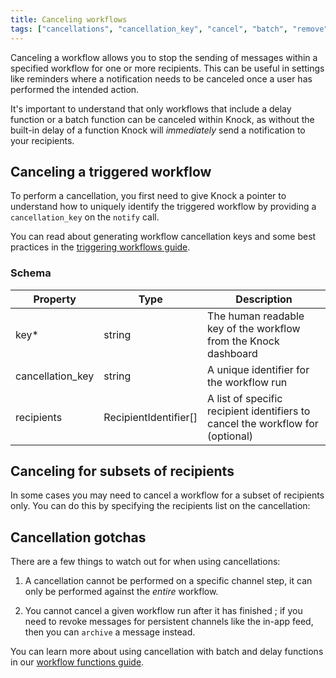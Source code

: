 ```yaml
---
title: Canceling workflows
tags: ["cancellations", "cancellation_key", "cancel", "batch", "remove"]
---
```



Canceling a workflow allows you to stop the sending of messages within a specified workflow for
one or more recipients. This can be useful in settings like reminders where a notification needs
to be canceled once a user has performed the intended action.

It's important to understand that only workflows that include a delay function or a batch function can be canceled within Knock, as without the built-in delay of a function Knock will _immediately_ send a notification to your recipients.

## Canceling a triggered workflow

To perform a cancellation, you first need to give Knock a pointer to understand how to uniquely
identify the triggered workflow by providing a `cancellation_key` on the `notify` call.

You can read about generating workflow cancellation keys and some best practices in the
[triggering workflows guide](/send-notifications/triggering-workflows#generating-a-cancellation-key).

<MultiLangCodeBlock
  snippet="workflows.cancel"
  title="Canceling a triggered workflow"
/>

### Schema

| Property         | Type                  | Description                                                                    |
| ---------------- | --------------------- | ------------------------------------------------------------------------------ |
| key\*            | string                | The human readable key of the workflow from the Knock dashboard                |
| cancellation_key | string                | A unique identifier for the workflow run                                       |
| recipients       | RecipientIdentifier[] | A list of specific recipient identifiers to cancel the workflow for (optional) |

## Canceling for subsets of recipients

In some cases you may need to cancel a workflow for a subset of recipients only. You can do this
by specifying the recipients list on the cancellation:

<MultiLangCodeBlock
  snippet="workflows.cancel-with-recipients"
  title="Canceling for subsets of recipients"
/>

## Cancellation gotchas

There are a few things to watch out for when using cancellations:

1. A cancellation cannot be performed on a specific channel step, it can only be performed against
   the _entire_ workflow.

2. You cannot cancel a given workflow run after it has finished ; if you need to revoke messages for
   persistent channels like the in-app feed, then you can `archive` a message instead.

You can learn more about using cancellation with batch and delay functions in our [workflow functions guide](/send-notifications/workflow-functions#using-workflow-cancellation-with-batches).
